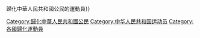 {{catmain|:en:Naturalized athletes of China{{!}}歸化中華人民共和國公民的運動員}}

[[Category:歸化中華人民共和國公民|Category:歸化中華人民共和國公民]]
[[Category:中华人民共和国运动员|Category:中华人民共和国运动员]]
[[Category:各國歸化運動員|Category:各國歸化運動員]]